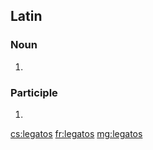 ==Latin==

===Noun===
{{la-noun-form|lēgātōs}}

# {{inflection of|legatus|lēgātus|acc|p|lang=la}}

===Participle===
{{la-part-form|lēgātōs}}

# {{inflection of|legatus|lēgātus|acc|m|p|lang=la}}

[[cs:legatos]]
[[fr:legatos]]
[[mg:legatos]]